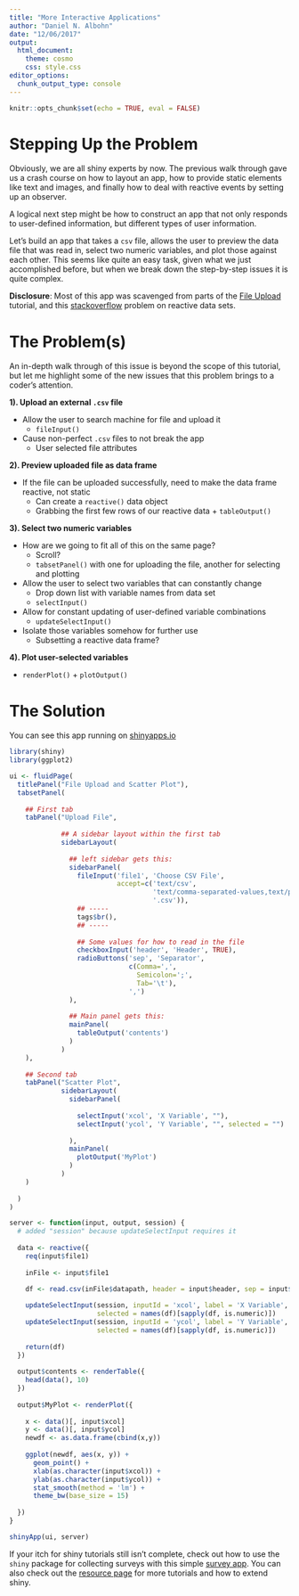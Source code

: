 ```yaml
---
title: "More Interactive Applications"
author: "Daniel N. Albohn"
date: "12/06/2017"
output: 
  html_document:
    theme: cosmo
    css: style.css
editor_options: 
  chunk_output_type: console
---
```


```r
knitr::opts_chunk$set(echo = TRUE, eval = FALSE)
```

# Stepping Up the Problem
Obviously, we are all shiny experts by now. The previous walk through gave us a crash
course on how to layout an app, how to provide static elements like text and images, and
finally how to deal with reactive events by setting up an observer.

A logical next step might be how to construct an app that not only responds to
user-defined information, but different types of user information.

Let's build an app that takes a `csv` file, allows the user to preview the data file that
was read in, select two numeric variables, and plot those against each other. This seems
like quite an easy task, given what we just accomplished before, but when we break down
the step-by-step issues it is quite complex.

**Disclosure**: Most of this app was scavenged from parts of the
[File Upload](http://shiny.rstudio.com/gallery/file-upload.html) tutorial,
and this [stackoverflow](https://stackoverflow.com/questions/36949769/how-to-plot-uploaded-dataset-using-shiny)
problem on reactive data sets.

# The Problem(s)
An in-depth walk through of this issue is beyond the scope of this tutorial, but let
me highlight some of the new issues that this problem brings to a coder's attention.

**1). Upload an external `.csv` file**
  
  - Allow the user to search machine for file and upload it
    + `fileInput()`
  - Cause non-perfect `.csv` files to not break the app
    + User selected file attributes

**2). Preview uploaded file as data frame**
    
  - If the file can be uploaded successfully, need to make the data frame
  reactive, not static
    + Can create a `reactive()` data object
    + Grabbing the first few rows of our reactive data + `tableOutput()`

**3). Select two numeric variables**
    
  - How are we going to fit all of this on the same page?
    + Scroll?
    + `tabsetPanel()` with one for uploading the file, another for selecting and
    plotting
  - Allow the user to select two variables that can constantly change
    + Drop down list with variable names from data set
    + `selectInput()`
  - Allow for constant updating of user-defined variable combinations
    + `updateSelectInput()`
  - Isolate those variables somehow for further use
    + Subsetting a reactive data frame?

**4). Plot user-selected variables**
  
  - `renderPlot()` + `plotOutput()`

# The Solution
You can see this app running on [shinyapps.io](https://d-bohn.shinyapps.io/io_example_app/)

```r
library(shiny)
library(ggplot2)

ui <- fluidPage(
  titlePanel("File Upload and Scatter Plot"),
  tabsetPanel(
    
    ## First tab
    tabPanel("Upload File",
             
             ## A sidebar layout within the first tab
             sidebarLayout(
               
               ## left sidebar gets this:
               sidebarPanel(
                 fileInput('file1', 'Choose CSV File',
                           accept=c('text/csv', 
                                    'text/comma-separated-values,text/plain', 
                                    '.csv')),
                 ## -----
                 tags$br(),
                 ## -----
                 
                 ## Some values for how to read in the file
                 checkboxInput('header', 'Header', TRUE),
                 radioButtons('sep', 'Separator',
                              c(Comma=',',
                                Semicolon=';',
                                Tab='\t'),
                              ',')
               ),
               
               ## Main panel gets this:
               mainPanel(
                 tableOutput('contents')
               )
             )
    ),
    
    ## Second tab
    tabPanel("Scatter Plot",
             sidebarLayout(
               sidebarPanel(
                 
                 selectInput('xcol', 'X Variable', ""),
                 selectInput('ycol', 'Y Variable', "", selected = "")
                 
               ),
               mainPanel(
                 plotOutput('MyPlot')
               )
             )
    )
    
  )
)

server <- function(input, output, session) {
  # added "session" because updateSelectInput requires it
  
  data <- reactive({ 
    req(input$file1) 
    
    inFile <- input$file1 

    df <- read.csv(inFile$datapath, header = input$header, sep = input$sep)
  
    updateSelectInput(session, inputId = 'xcol', label = 'X Variable', choices = names(df),
                      selected = names(df)[sapply(df, is.numeric)])
    updateSelectInput(session, inputId = 'ycol', label = 'Y Variable', choices = names(df),
                      selected = names(df)[sapply(df, is.numeric)])
    
    return(df)
  })
  
  output$contents <- renderTable({
    head(data(), 10)
  })
  
  output$MyPlot <- renderPlot({
    
    x <- data()[, input$xcol]
    y <- data()[, input$ycol]
    newdf <- as.data.frame(cbind(x,y))
    
    ggplot(newdf, aes(x, y)) +
      geom_point() +
      xlab(as.character(input$xcol)) +
      ylab(as.character(input$ycol)) +
      stat_smooth(method = 'lm') +
      theme_bw(base_size = 15)
    
  })
}

shinyApp(ui, server)
```


If your itch for shiny tutorials still isn't complete, check out how to use the `shiny`
package for collecting surveys with this simple [survey app](simple_shiny_survey.html).
You can also check out the [resource page](beyond_hello.html)
for more tutorials and how to extend shiny.

